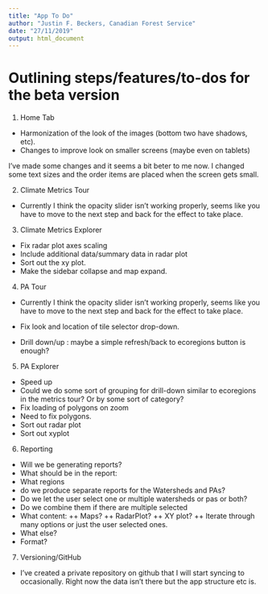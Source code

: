 ```yaml
---
title: "App To Do"
author: "Justin F. Beckers, Canadian Forest Service"
date: "27/11/2019"
output: html_document
---
```


# Outlining steps/features/to-dos for the beta version
1.	Home Tab
+	Harmonization of the look of the images (bottom two have shadows, etc).
+	Changes to improve look on smaller screens (maybe even on tablets)

I've made some changes and it seems a bit beter to me now. I changed some text sizes and the order items are placed when the screen gets small.
    
	
2.	Climate Metrics Tour
+	Currently I think the opacity slider isn’t working properly, seems like you have to move to the next step and back for the effect to take place.

3.	Climate Metrics Explorer
+ Fix radar plot axes scaling
+ Include additional data/summary data in radar plot
+ Sort out the xy plot.
+ Make the sidebar collapse and map expand.

4.	PA Tour
+ Currently I think the opacity slider isn’t working properly, seems like you have to move to the next step and back for the effect to take place.

+ Fix look and location of tile selector drop-down.
+ Drill down/up : maybe a simple refresh/back to ecoregions button is enough?

5.	PA Explorer
+ Speed up
+ Could we do some sort of grouping for drill-down similar to ecoregions in the metrics tour? Or by some sort of category?
+ Fix loading of polygons on zoom
+ Need to fix polygons. 
+ Sort out radar plot
+ Sort out xyplot

6.	Reporting
+ Will we be generating reports?
+ What should be in the report: 
+ What regions
+	do we produce separate reports for the Watersheds and PAs? 
+	Do we let the user select one or multiple watersheds or pas or both? 
+ Do we combine them if there are multiple selected
+	What content:
++	Maps?
++	RadarPlot?
++	XY plot?
++	Iterate through many options or just the user selected ones.
+	What else?
+	Format?
                
7.	Versioning/GitHub
+ I've created a private repository on github that I will start syncing to occasionally. Right now the data isn't there but the app structure etc is.

